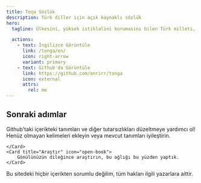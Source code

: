 ```yaml
---
title: Toŋa Sözlük
description: Türk diller için açık kaynaklı sözlük
hero:
  tagline: Ülkesini, yüksek istiklalini korumasını bilen Türk milleti, dilini de yabancı diller boyunduruğundan kurtarmalıdır. - Mustafa Kemal Atatürk

  actions:
    - text: İngilizce Görüntüle
      link: /tonga/en/
      icon: right-arrow
      variant: primary
    - text: Github'da Görüntüle
      link: https://github.com/onrirr/tonga 
      icon: external
      attrs:
        rel: me
---
```



## Sonraki adımlar

<CardGrid stagger>
	<Card title="Güncelle" icon="pencil">
		Github'taki içerikteki tanımları ve diğer tutarsızlıkları düzeltmeye yardımcı ol!
	</Card>
	<Card title="Ekle" icon="add-document">
		Henüz olmayan kelimeleri ekleyin veya mevcut tanımları iyileştirin.

	</Card>
	<Card title="Araştır" icon="open-book">
		Gönülünüzün dileğince araştırın, bu ağlığı bu yüzden yaptık.
	</Card>
</CardGrid>

Bu sitedeki hiçbir içerikten sorumlu değilim, tüm hakları ilgili yazarlara aittir.